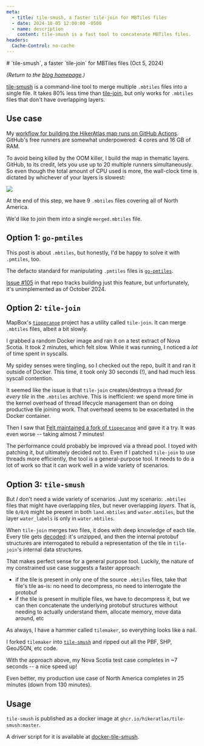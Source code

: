 ```yaml
---
meta:
  - title: tile-smush, a faster tile-join for MBTiles files
  - date: 2024-10-05 12:00:00 -0500
  - name: description
    content: tile-smush is a fast tool to concatenate MBTiles files.
headers:
  Cache-Control: no-cache
---
```


<div className="frame">
# `tile-smush`, a faster `tile-join` for MBTiles files (Oct 5, 2024)

_(Return to the [blog homepage](/blog/).)_

[tile-smush](https://github.com/hikeratlas/tile-smush) is a command-line tool to
merge multiple `.mbtiles` files into a single file. It takes 80% less time than
[tile-join](https://github.com/mapbox/tippecanoe), but only works for `.mbtiles`
files that don't have overlapping layers.

## Use case
My [workflow for building the HikerAtlas map runs on GitHub Actions](/blog/github-actions).
GitHub's free runners are somewhat underpowered: 4 cores and 16 GB of RAM.

To avoid being killed by the OOM killer, I build the map in thematic layers. GitHub,
to its credit, lets you use up to 20 multiple runners simultaneously. So even though
the total amount of CPU used is more, the wall-clock time is dictated by whichever
of your layers is slowest:

<div className="flex justify-center items-center">
  <img src="/tile-smush-layers.png"/>
</div>

At the end of this step, we have 9 `.mbtiles` files covering all of North America.

We'd like to join them into a single `merged.mbtiles` file.

## Option 1: `go-pmtiles`

This post is about `.mbtiles`, but honestly, I'd be happy to solve it with `.pmtiles`, too.

The defacto standard for manipulating `.pmtiles` files is [`go-pmtiles`](https://github.com/protomaps/PMTiles/).

[Issue #105](https://github.com/protomaps/go-pmtiles/issues/105) in that repo tracks building just this feature, but unfortunately, it's unimplemented as of October 2024.

## Option 2: `tile-join`

MapBox's [`tippecanoe`](https://github.com/mapbox/tippecanoe) project has a utility called `tile-join`. It can merge `.mbtiles` files, albeit a bit slowly.

I grabbed a random Docker image and ran it on a test extract of Nova Scotia. It took 2 minutes,
which felt slow. While it was running, I noticed a _lot_ of time spent in syscalls.

My spidey senses were tingling, so I checked out the repo, built it and ran it outside of Docker. This time, it took only 30 seconds (!), and had much less syscall contention.

It seemed like the issue is that `tile-join` creates/destroys a thread _for every tile_ in the `.mbtiles` archive. This is inefficient: we spend more time in the kernel overhead of thread lifecycle management than on doing productive tile joining work. That overhead seems to be exacerbated in the Docker container.

Then I saw that [Felt maintained a fork of `tippecanoe`](https://github.com/felt/tippecanoe) and gave it a try. It was even worse -- taking almost 7 minutes!

The performance could probably be improved via a thread pool. I toyed with patching it, but ultimately decided not to. Even if I patched `tile-join` to use threads more efficiently, the tool is a general-purpose tool. It needs to do a lot of work so that it can work well in a wide variety of scenarios.

## Option 3: `tile-smush`

But _I_ don't need a wide variety of scenarios. Just my scenario: `.mbtiles` files that might have overlapping _tiles_, but never overlapping _layers_. That is, tile `0/0/0` might be present in both `land.mbtiles` and `water.mbtiles`, but the layer `water_labels` is only in `water.mbtiles`.

When `tile-join` merges two files, it does with deep knowledge of each tile. Every tile gets [decoded](https://github.com/mapbox/tippecanoe/blob/2daf84a6c10d22fcd4151fa9fcff9bea5407293a/tile-join.cpp#L78): it's unzipped, and then the internal protobuf structures are interrogated to rebuild a representation of the tile in `tile-join`'s internal data structures.

That makes perfect sense for a general purpose tool. Luckily, the nature of my constrained use case suggests a faster approach:

- if the tile is present in only one of the source `.mbtiles` files, take that file's tile as-is: no need to decompress, no need to interrogate the protobuf
- if the tile is present in multiple files, we have to decompress it, but we can then concatenate the underlying protobuf structures without needing to actually understand them, allocate memory, move data around, etc

As always, I have a hammer called `tilemaker`, so everything looks like a nail.

I forked `tilemaker` into [`tile-smush`](https://github.com/hikeratlas/tile-smush) and ripped out all the PBF, SHP, GeoJSON, etc code.

With the approach above, my Nova Scotia test case completes in ~7 seconds -- a nice speed up!

Even better, my production use case of North America completes in 25 minutes (down from 130 minutes).

## Usage

`tile-smush` is published as a docker image at `ghcr.io/hikeratlas/tile-smush:master`.

A driver script for it is available at [docker-tile-smush](https://github.com/hikeratlas/basemap/blob/main/bin/docker-tile-smush).

</div>

